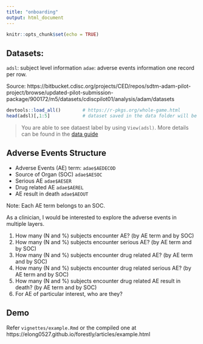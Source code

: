 ```yaml
---
title: "onboarding"
output: html_document
---
```


```r
knitr::opts_chunk$set(echo = TRUE)
```

## Datasets: 

`adsl`: subject level information
`adae`: adverse events information one record per row. 

Source: https://bitbucket.cdisc.org/projects/CED/repos/sdtm-adam-pilot-project/browse/updated-pilot-submission-package/900172/m5/datasets/cdiscpilot01/analysis/adam/datasets

```r
devtools::load_all()        # https://r-pkgs.org/whole-game.html
head(adsl)[,1:5]            # dataset saved in the data folder will be loaded 
```


> You are able to see dataest label by using `View(adsl)`. More details can be found in the [data guide](https://bitbucket.cdisc.org/projects/CED/repos/sdtm-adam-pilot-project/browse/updated-pilot-submission-package/900172/m5/datasets/cdiscpilot01/analysis/adam/datasets/dataguide.pdf)

## Adverse Events Structure

- Adverse Events (AE) term: `adae$AEDECOD`
- Source of Organ (SOC) `adae$AESOC`
- Serious AE `adae$AESER`
- Drug related AE `adae$AEREL`
- AE result in death `adae$AEOUT`

Note: Each AE term belongs to an SOC. 

As a clinician, I would be interested to explore the adverse events in multiple layers. 

1. How many (N and %) subjects encounter AE? (by AE term and by SOC)
2. How many (N and %) subjects encounter serious AE? (by AE term and by SOC)
3. How many (N and %) subjects encounter drug related AE? (by AE term and by SOC)
4. How many (N and %) subjects encounter drug related serious AE? (by AE term and by SOC)
5. How many (N and %) subjects encounter drug related AE result in death? (by AE term and by SOC)
6. For AE of particular interest, who are they? 

## Demo

Refer `vignettes/example.Rmd` or the compiled one at https://elong0527.github.io/forestly/articles/example.html


